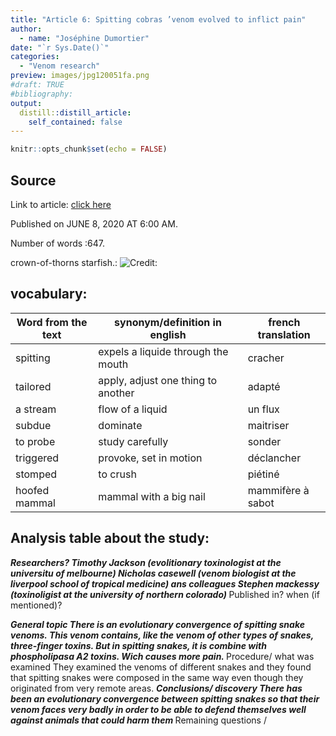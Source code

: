 ```yaml
---
title: "Article 6: Spitting cobras ’venom evolved to inflict pain"
author:
  - name: "Joséphine Dumortier"
date: "`r Sys.Date()`"
categories:
  - "Venom research"
preview: images/jpg120051fa.png
#draft: TRUE
#bibliography: 
output:
  distill::distill_article:
    self_contained: false
---
```


```r
knitr::opts_chunk$set(echo = FALSE)
```


## Source

Link to article: [click here]()

Published on JUNE 8, 2020 AT 6:00 AM.

Number of words :647.

crown-of-thorns starfish.: ![Credit: ]()
 
## vocabulary:

| Word from the text | synonym/definition in english      | french translation |
|--------------------|------------------------------------|--------------------|
| spitting           | expels a liquide through the mouth | cracher            |
| tailored           | apply, adjust one thing to another | adapté             |
| a stream           | flow of a liquid                   | un flux            |
| subdue             | dominate                           | maitriser          |
| to probe           | study carefully                    | sonder             |
| triggered          | provoke, set in motion             | déclancher         |
| stomped            | to crush                           | piétiné            |
| hoofed mammal      | mammal with a big nail             | mammifère à sabot  |


## Analysis table about the study:

***Researchers?
Timothy Jackson (evolitionary toxinologist at the universitu of melbourne)
Nicholas casewell (venom biologist at the liverpool school of tropical medicine) ans colleagues
Stephen mackessy (toxinoligist at the university of northern colorado)
***Published in? when (if mentioned)?

***General topic
There is an evolutionary convergence of spitting snake venoms. This venom contains, like the venom of other types of snakes, three-finger toxins. But in spitting snakes, it is combine with phospholipasa A2 toxins. Wich causes more pain.
***Procedure/ what was examined
They examined the venoms of different snakes and they found that spitting snakes were composed in the same way even though they originated from very remote areas.
***Conclusions/ discovery
There has been an evolutionary convergence between spitting snakes so that their venom faces very badly in order to be able to  defend themselves well against animals that could harm them
***Remaining questions
/

